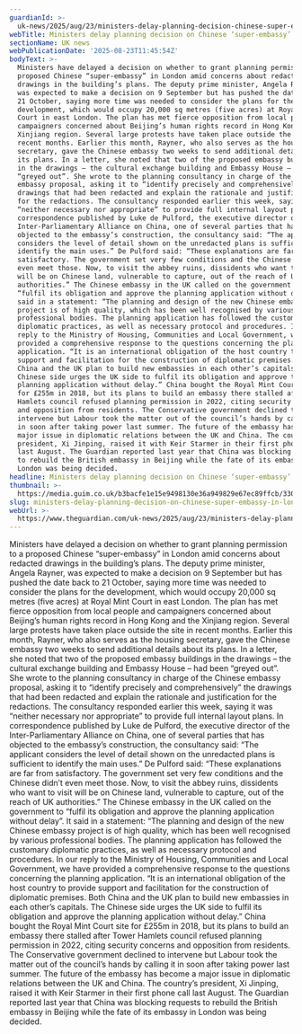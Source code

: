 ```yaml
---
guardianId: >-
  uk-news/2025/aug/23/ministers-delay-planning-decision-chinese-super-embassy-london
webTitle: Ministers delay planning decision on Chinese ‘super-embassy’ in London
sectionName: UK news
webPublicationDate: '2025-08-23T11:45:54Z'
bodyText: >-
  Ministers have delayed a decision on whether to grant planning permission to a
  proposed Chinese “super-embassy” in London amid concerns about redacted
  drawings in the building’s plans. The deputy prime minister, Angela Rayner,
  was expected to make a decision on 9 September but has pushed the date back to
  21 October, saying more time was needed to consider the plans for the
  development, which would occupy 20,000 sq metres (five acres) at Royal Mint
  Court in east London. The plan has met fierce opposition from local people and
  campaigners concerned about Beijing’s human rights record in Hong Kong and the
  Xinjiang region. Several large protests have taken place outside the site in
  recent months. Earlier this month, Rayner, who also serves as the housing
  secretary, gave the Chinese embassy two weeks to send additional details about
  its plans. In a letter, she noted that two of the proposed embassy buildings
  in the drawings – the cultural exchange building and Embassy House – had been
  “greyed out”. She wrote to the planning consultancy in charge of the Chinese
  embassy proposal, asking it to “identify precisely and comprehensively” the
  drawings that had been redacted and explain the rationale and justification
  for the redactions. The consultancy responded earlier this week, saying it was
  “neither necessary nor appropriate” to provide full internal layout plans. In
  correspondence published by Luke de Pulford, the executive director of the
  Inter-Parliamentary Alliance on China, one of several parties that has
  objected to the embassy’s construction, the consultancy said: “The applicant
  considers the level of detail shown on the unredacted plans is sufficient to
  identify the main uses.” De Pulford said: “These explanations are far from
  satisfactory. The government set very few conditions and the Chinese didn’t
  even meet those. Now, to visit the abbey ruins, dissidents who want to visit
  will be on Chinese land, vulnerable to capture, out of the reach of UK
  authorities.” The Chinese embassy in the UK called on the government to
  “fulfil its obligation and approve the planning application without delay”. It
  said in a statement: “The planning and design of the new Chinese embassy
  project is of high quality, which has been well recognised by various
  professional bodies. The planning application has followed the customary
  diplomatic practices, as well as necessary protocol and procedures. In our
  reply to the Ministry of Housing, Communities and Local Government, we have
  provided a comprehensive response to the questions concerning the planning
  application. “It is an international obligation of the host country to provide
  support and facilitation for the construction of diplomatic premises. Both
  China and the UK plan to build new embassies in each other’s capitals. The
  Chinese side urges the UK side to fulfil its obligation and approve the
  planning application without delay.” China bought the Royal Mint Court site
  for £255m in 2018, but its plans to build an embassy there stalled after Tower
  Hamlets council refused planning permission in 2022, citing security concerns
  and opposition from residents. The Conservative government declined to
  intervene but Labour took the matter out of the council’s hands by calling it
  in soon after taking power last summer. The future of the embassy has become a
  major issue in diplomatic relations between the UK and China. The country’s
  president, Xi Jinping, raised it with Keir Starmer in their first phone call
  last August. The Guardian reported last year that China was blocking requests
  to rebuild the British embassy in Beijing while the fate of its embassy in
  London was being decided.
headline: Ministers delay planning decision on Chinese ‘super-embassy’ in London
thumbnail: >-
  https://media.guim.co.uk/b3bacfe1e15e9498130e36a949829e67ec89ffcb/330_0_4006_3203/500.jpg
slug: ministers-delay-planning-decision-on-chinese-super-embassy-in-london
webUrl: >-
  https://www.theguardian.com/uk-news/2025/aug/23/ministers-delay-planning-decision-chinese-super-embassy-london
---
```

Ministers have delayed a decision on whether to grant planning permission to a proposed Chinese “super-embassy” in London amid concerns about redacted drawings in the building’s plans. The deputy prime minister, Angela Rayner, was expected to make a decision on 9 September but has pushed the date back to 21 October, saying more time was needed to consider the plans for the development, which would occupy 20,000 sq metres (five acres) at Royal Mint Court in east London. The plan has met fierce opposition from local people and campaigners concerned about Beijing’s human rights record in Hong Kong and the Xinjiang region. Several large protests have taken place outside the site in recent months. Earlier this month, Rayner, who also serves as the housing secretary, gave the Chinese embassy two weeks to send additional details about its plans. In a letter, she noted that two of the proposed embassy buildings in the drawings – the cultural exchange building and Embassy House – had been “greyed out”. She wrote to the planning consultancy in charge of the Chinese embassy proposal, asking it to “identify precisely and comprehensively” the drawings that had been redacted and explain the rationale and justification for the redactions. The consultancy responded earlier this week, saying it was “neither necessary nor appropriate” to provide full internal layout plans. In correspondence published by Luke de Pulford, the executive director of the Inter-Parliamentary Alliance on China, one of several parties that has objected to the embassy’s construction, the consultancy said: “The applicant considers the level of detail shown on the unredacted plans is sufficient to identify the main uses.” De Pulford said: “These explanations are far from satisfactory. The government set very few conditions and the Chinese didn’t even meet those. Now, to visit the abbey ruins, dissidents who want to visit will be on Chinese land, vulnerable to capture, out of the reach of UK authorities.” The Chinese embassy in the UK called on the government to “fulfil its obligation and approve the planning application without delay”. It said in a statement: “The planning and design of the new Chinese embassy project is of high quality, which has been well recognised by various professional bodies. The planning application has followed the customary diplomatic practices, as well as necessary protocol and procedures. In our reply to the Ministry of Housing, Communities and Local Government, we have provided a comprehensive response to the questions concerning the planning application. “It is an international obligation of the host country to provide support and facilitation for the construction of diplomatic premises. Both China and the UK plan to build new embassies in each other’s capitals. The Chinese side urges the UK side to fulfil its obligation and approve the planning application without delay.” China bought the Royal Mint Court site for £255m in 2018, but its plans to build an embassy there stalled after Tower Hamlets council refused planning permission in 2022, citing security concerns and opposition from residents. The Conservative government declined to intervene but Labour took the matter out of the council’s hands by calling it in soon after taking power last summer. The future of the embassy has become a major issue in diplomatic relations between the UK and China. The country’s president, Xi Jinping, raised it with Keir Starmer in their first phone call last August. The Guardian reported last year that China was blocking requests to rebuild the British embassy in Beijing while the fate of its embassy in London was being decided.
